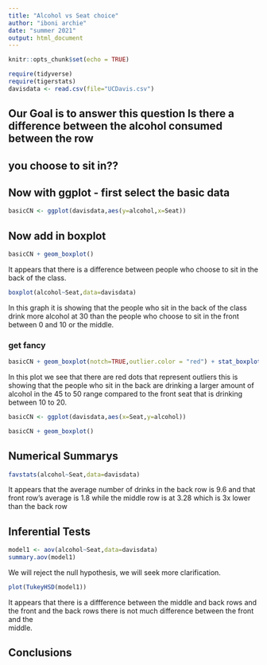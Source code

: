 ```yaml
---
title: "Alcohol vs Seat choice"
author: "iboni archie"
date: "summer 2021"
output: html_document
---
```


```r
knitr::opts_chunk$set(echo = TRUE)
```

```r
require(tidyverse)
require(tigerstats)
davisdata <- read.csv(file="UCDavis.csv")
```
## Our Goal is to answer this question Is there a difference between the alcohol consumed between the row
## you choose to sit in??

## Now with ggplot - first select the basic data

```r
basicCN <- ggplot(davisdata,aes(y=alcohol,x=Seat))
```
## Now add in boxplot

```r
basicCN + geom_boxplot()
```

It appears that there is a difference between people who choose to sit in the     
back of the class.    

 
```r
boxplot(alcohol~Seat,data=davisdata)
```

In this graph it is showing that the people who sit in the back of the class     
drink more alcohol at 30 than the people who choose to sit in the front between   0 and 10 or the middle.    
  
### get fancy  

```r
basicCN + geom_boxplot(notch=TRUE,outlier.color = "red") + stat_boxplot(geom ='errorbar') + labs(title="Fancy notch boxplot \n with 2 lines")
```

In this plot we see that there are red dots that represent outliers this is       showing that the people who sit in the back are drinking a larger amount of     alcohol in the 45 to 50 range compared to the front seat that is drinking   
between 10 to 20.    

```r
basicCN <- ggplot(davisdata,aes(x=Seat,y=alcohol))

basicCN + geom_boxplot()
```
 


## Numerical Summarys 

```r
favstats(alcohol~Seat,data=davisdata)
```


It appears that the average number of drinks in the back row is 9.6 and that     
front row's average is 1.8 while the middle row is at 3.28 which is 3x lower     
than the back row    




## Inferential Tests

```r
model1 <- aov(alcohol~Seat,data=davisdata)
summary.aov(model1)
```

We will reject the null hypothesis, we will seek more clarification.  


```r
plot(TukeyHSD(model1))
```


It appears that there is a diffference between the middle and back rows and the   front and the back rows there is not much difference between the front and the  
middle.  

## Conclusions



